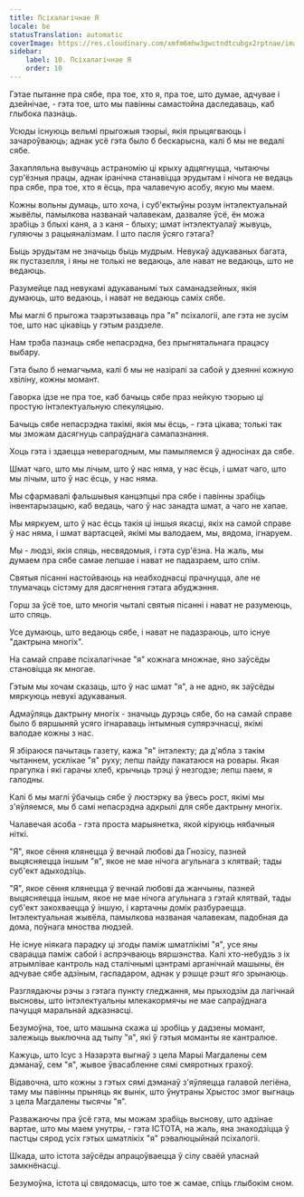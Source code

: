 ```yaml
---
title: Псіхалагічнае Я
locale: be
statusTranslation: automatic
coverImage: https://res.cloudinary.com/xmfm6mhw3gwctndtcubgx2rptnae/image/upload/v1741354419/small_cover_la_gran_rebelion_28716e29d2.webp
sidebar:
    label: 10. Псіхалагічнае Я
    order: 10
---
```

Гэтае пытанне пра сябе, пра тое, хто я, пра тое, што думае, адчувае і дзейнічае, - гэта тое, што мы павінны самастойна даследаваць, каб глыбока пазнаць.

Усюды існуюць вельмі прыгожыя тэорыі, якія прыцягваюць і зачароўваюць; аднак усё гэта было б бескарысна, калі б мы не ведалі сябе.

Захапляльна вывучаць астраномію ці крыху адцягнуцца, чытаючы сур'ёзныя працы, аднак іранічна станавіцца эрудытам і нічога не ведаць пра сябе, пра тое, хто я ёсць, пра чалавечую асобу, якую мы маем.

Кожны вольны думаць, што хоча, і суб'ектыўны розум інтэлектуальнай жывёлы, памылкова названай чалавекам, дазваляе ўсё, ён можа зрабіць з блыхі каня, а з каня - блыху; шмат інтэлектуалаў жывуць, гуляючы з рацыяналізмам. І што пасля ўсяго гэтага?

Быць эрудытам не значыць быць мудрым. Невукаў адукаваных багата, як пустазелля, і яны не толькі не ведаюць, але нават не ведаюць, што не ведаюць.

Разумейце пад невукамі адукаванымі тых саманадзейных, якія думаюць, што ведаюць, і нават не ведаюць саміх сябе.

Мы маглі б прыгожа тэарэтызаваць пра "я" псіхалогіі, але гэта не зусім тое, што нас цікавіць у гэтым раздзеле.

Нам трэба пазнаць сябе непасрэдна, без прыгнятальнага працэсу выбару.

Гэта было б немагчыма, калі б мы не назіралі за сабой у дзеянні кожную хвіліну, кожны момант.

Гаворка ідзе не пра тое, каб бачыць сябе праз нейкую тэорыю ці простую інтэлектуальную спекуляцыю.

Бачыць сябе непасрэдна такімі, якія мы ёсць, - гэта цікава; толькі так мы зможам дасягнуць сапраўднага самапазнання.

Хоць гэта і здаецца неверагодным, мы памыляемся ў адносінах да сябе.

Шмат чаго, што мы лічым, што ў нас няма, у нас ёсць, і шмат чаго, што мы лічым, што ў нас ёсць, у нас няма.

Мы сфармавалі фальшывыя канцэпцыі пра сябе і павінны зрабіць інвентарызацыю, каб ведаць, чаго ў нас занадта шмат, а чаго не хапае.

Мы мяркуем, што ў нас ёсць такія ці іншыя якасці, якіх на самой справе ў нас няма, і шмат вартасцей, якімі мы валодаем, мы, вядома, ігнаруем.

Мы - людзі, якія спяць, несвядомыя, і гэта сур'ёзна. На жаль, мы думаем пра сябе самае лепшае і нават не падазраем, што спім.

Святыя пісанні настойваюць на неабходнасці прачнуцца, але не тлумачаць сістэму для дасягнення гэтага абуджэння.

Горш за ўсё тое, што многія чыталі святыя пісанні і нават не разумеюць, што спяць.

Усе думаюць, што ведаюць сябе, і нават не падазраюць, што існуе "дактрына многіх".

На самай справе псіхалагічнае "я" кожнага множнае, яно заўсёды становіцца як многае.

Гэтым мы хочам сказаць, што ў нас шмат "я", а не адно, як заўсёды мяркуюць невукі адукаваныя.

Адмаўляць дактрыну многіх - значыць дурэць сябе, бо на самай справе было б вяршыняй усяго ігнараваць інтымныя супярэчнасці, якімі валодае кожны з нас.

Я збіраюся пачытаць газету, кажа "я" інтэлекту; да д'ябла з такім чытаннем, усклікае "я" руху; лепш пайду пакатаюся на ровары. Якая прагулка і які гарачы хлеб, крычыць трэці ў незгодзе; лепш паем, я галодны.

Калі б мы маглі ўбачыць сябе ў люстэрку ва ўвесь рост, якімі мы з'яўляемся, мы б самі непасрэдна адкрылі для сябе дактрыну многіх.

Чалавечая асоба - гэта проста марыянетка, якой кіруюць нябачныя ніткі.

"Я", якое сёння клянецца ў вечнай любові да Гнозісу, пазней выцясняецца іншым "я", якое не мае нічога агульнага з клятвай; тады суб'ект адыходзіць.

"Я", якое сёння клянецца ў вечнай любові да жанчыны, пазней выцясняецца іншым, якое не мае нічога агульнага з гэтай клятвай, тады суб'ект закохваецца ў іншую, і картачны домік разбураецца. Інтэлектуальная жывёла, памылкова названая чалавекам, падобная да дома, поўнага мноства людзей.

Не існуе ніякага парадку ці згоды паміж шматлікімі "я", усе яны сварацца паміж сабой і аспрэчваюць вяршэнства. Калі хто-небудзь з іх атрымлівае кантроль над сталічнымі цэнтрамі арганічнай машыны, ён адчувае сябе адзіным, гаспадаром, аднак у рэшце рэшт яго зрынаюць.

Разглядаючы рэчы з гэтага пункту гледжання, мы прыходзім да лагічнай высновы, што інтэлектуальны млекакормячы не мае сапраўднага пачуцця маральнай адказнасці.

Безумоўна, тое, што машына скажа ці зробіць у дадзены момант, залежыць выключна ад тыпу "я", які ў гэтыя моманты яе кантралюе.

Кажуць, што Ісус з Назарэта выгнаў з цела Марыі Магдалены сем дэманаў, сем "я", жывое ўвасабленне сямі смяротных грахоў.

Відавочна, што кожны з гэтых сямі дэманаў з'яўляецца галавой легіёна, таму мы павінны прыняць як вынік, што ўнутраны Хрыстос змог выгнаць з цела Магдалены тысячы "я".

Разважаючы пра ўсё гэта, мы можам зрабіць выснову, што адзінае вартае, што мы маем унутры, - гэта ІСТОТА, на жаль, яна знаходзіцца ў пастцы сярод усіх гэтых шматлікіх "я" рэвалюцыйнай псіхалогіі.

Шкада, што істота заўсёды апрацоўваецца ў сілу сваёй уласнай замкнёнасці.

Безумоўна, істота ці свядомасць, што тое ж самае, спіць глыбокім сном.

